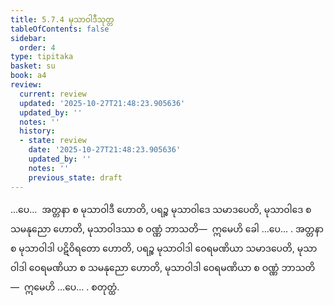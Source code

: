 ```yaml
---
title: 5.7.4 မုသာဝါဒီသုတ္တ
tableOfContents: false
sidebar:
  order: 4
type: tipitaka
basket: su
book: a4
review:
  current: review
  updated: '2025-10-27T21:48:23.905636'
  updated_by: ''
  notes: ''
  history:
  - state: review
    date: '2025-10-27T21:48:23.905636'
    updated_by: ''
    notes: ''
    previous_state: draft
---
```



<ReviewStatus review={frontmatter.review} showDetails={true} />

<HypothesisAnnotation frontmatter={frontmatter} />

<DynamicBreadcrumb />

<Division number="267" book="a4" e="ch" v="15" p="577">

<Paragraph number="1577" book="a4">
…ပေ…  အတ္တနာ စ မုသာဝါဒီ ဟောတိ, ပရဉ္စ မုသာဝါဒေ သမာဒပေတိ, မုသာဝါဒေ စ သမနုညော ဟောတိ, မုသာဝါဒဿ စ ဝဏ္ဏံ ဘာသတိ—  ဣမေဟိ ခေါ …ပေ… .
</Paragraph>

<Paragraph number="1578" book="a4">
အတ္တနာ စ မုသာဝါဒါ ပဋိဝိရတော ဟောတိ, ပရဉ္စ မုသာဝါဒါ ဝေရမဏိယာ သမာဒပေတိ, မုသာဝါဒါ ဝေရမဏိယာ စ သမနုညော ဟောတိ, မုသာဝါဒါ ဝေရမဏိယာ စ ဝဏ္ဏံ ဘာသတိ—  ဣမေဟိ …ပေ… .

</Paragraph>
</Division>

<Paragraph number="1579" type="center" book="a4">
စတုတ္ထံ.
</Paragraph>